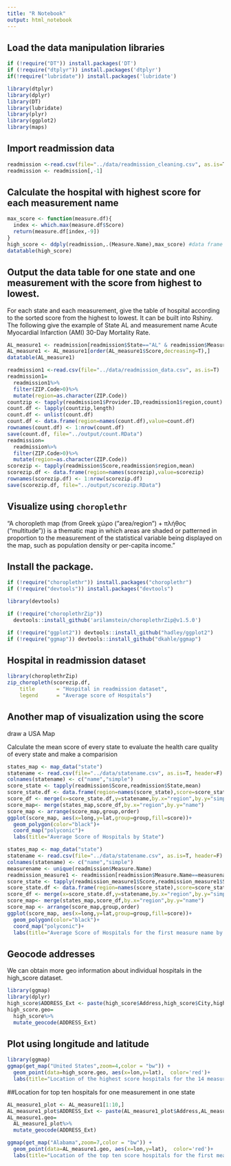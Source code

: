 ```yaml
---
title: "R Notebook"
output: html_notebook
---
```




## Load the data manipulation libraries

```r
if (!require("DT")) install.packages('DT')
if (!require("dtplyr")) install.packages('dtplyr')
if(!require("lubridate")) install.packages('lubridate')

library(dtplyr)
library(dplyr)
library(DT)
library(lubridate)
library(plyr)
library(ggplot2)
library(maps)
```

## Import readmission data

```r
readmission <-read.csv(file="../data/readmission_cleaning.csv", as.is=T)
readmission <- readmission[,-1]
```

## Calculate the hospital with highest score for each measurement name

```r
max_score <- function(measure.df){
  index <- which.max(measure.df$Score)
  return(measure.df[index,-9])
}
high_score <- ddply(readmission,.(Measure.Name),max_score) #data frame of the hospital which has the highest score for each measurement name
datatable(high_score)
```

## Output the data table for one state and one measurement with the score from highest to lowest.

For each state and each measurement, give the table of hospital according to the sorted score from the highest to lowest. It can be built into Rshiny. The following give the example of State AL and measurement name Acute Myocardial Infarction (AMI) 30-Day Mortality Rate.

```r
AL_measure1 <- readmission[readmission$State=="AL" & readmission$Measure.ID=="MORT_30_AMI",] 
AL_measure1 <- AL_measure1[order(AL_measure1$Score,decreasing=T),]
datatable(AL_measure1)
```

```r
readmission1 <-read.csv(file="../data/readmission_data.csv", as.is=T)
readmission1=
  readmission1%>%
  filter(ZIP.Code>0)%>%
  mutate(region=as.character(ZIP.Code))
countzip <- tapply(readmission1$Provider.ID,readmission1$region,count)
count.df <- lapply(countzip,length)
count.df <- unlist(count.df)
count.df <- data.frame(region=names(count.df),value=count.df)
rownames(count.df) <- 1:nrow(count.df)
save(count.df, file="../output/count.RData")
readmission=
  readmission%>%
  filter(ZIP.Code>0)%>%
  mutate(region=as.character(ZIP.Code))
scorezip <- tapply(readmission$Score,readmission$region,mean)
scorezip.df <- data.frame(region=names(scorezip),value=scorezip)
rownames(scorezip.df) <- 1:nrow(scorezip.df)
save(scorezip.df, file="../output/scorezip.RData")
```

## Visualize using `choroplethr`
"A choropleth map (from Greek χώρο ("area/region") + πλήθος ("multitude")) is a thematic map in which areas are shaded or patterned in proportion to the measurement of the statistical variable being displayed on the map, such as population density or per-capita income."

## Install the package. 
```r
if (!require("choroplethr")) install.packages("choroplethr")
if (!require("devtools")) install.packages("devtools")

library(devtools)

if (!require("choroplethrZip")) 
  devtools::install_github('arilamstein/choroplethrZip@v1.5.0')

if (!require("ggplot2")) devtools::install_github("hadley/ggplot2")
if (!require("ggmap")) devtools::install_github("dkahle/ggmap")
```
## Hospital in readmission dataset
```r
library(choroplethrZip)
zip_choropleth(scorezip.df,
    title       = "Hospital in readmission dataset",
    legend      = "Average score of Hospitals")
```

## Another map of visualization using the score 

draw a USA Map

Calculate the mean score of every state to evaluate the health care quality of every state and make a comparision
```r
states_map <- map_data("state")
statename <- read.csv(file="../data/statename.csv", as.is=T, header=F)
colnames(statename) <- c("name","simple")
score_state <- tapply(readmission$Score,readmission$State,mean)
score_state.df <- data.frame(region=names(score_state),score=score_state)
score_df <- merge(x=score_state.df,y=statename,by.x="region",by.y="simple")
score_map<- merge(states_map,score_df,by.x="region",by.y="name")
score_map <- arrange(score_map,group,order)
ggplot(score_map, aes(x=long,y=lat,group=group,fill=score))+
  geom_polygon(color="black")+
  coord_map("polyconic")+
  labs(title="Average Score of Hospitals by State")
```
```r
states_map <- map_data("state")
statename <- read.csv(file="../data/statename.csv", as.is=T, header=F)
colnames(statename) <- c("name","simple")
measurename <- unique(readmission$Measure.Name)
readmission_measure1 <- readmission[readmission$Measure.Name==measurename[1],]
score_state <- tapply(readmission_measure1$Score,readmission_measure1$State,mean)
score_state.df <- data.frame(region=names(score_state),score=score_state)
score_df <- merge(x=score_state.df,y=statename,by.x="region",by.y="simple")
score_map<- merge(states_map,score_df,by.x="region",by.y="name")
score_map <- arrange(score_map,group,order)
ggplot(score_map, aes(x=long,y=lat,group=group,fill=score))+
  geom_polygon(color="black")+
  coord_map("polyconic")+
  labs(title="Average Score of Hospitals for the first measure name by State")
```

## Geocode addresses 
We can obtain more geo information about individual hospitals in the high_score dataset. 

```r
library(ggmap)
library(dplyr)
high_score$ADDRESS_Ext <- paste(high_score$Address,high_score$City,high_score$State, sep=", ")
high_score.geo=  
  high_score%>%
  mutate_geocode(ADDRESS_Ext)
```

## Plot using longitude and latitude
```r
library(ggmap)
ggmap(get_map("United States",zoom=4,color = "bw")) + 
  geom_point(data=high_score.geo, aes(x=lon,y=lat),  color='red')+
  labs(title="Location of the highest score hospitals for the 14 measurements")
```

##Location for top ten hospitals for one measurement in one state

```r
AL_measure1_plot <- AL_measure1[1:10,]
AL_measure1_plot$ADDRESS_Ext <- paste(AL_measure1_plot$Address,AL_measure1_plot$City,AL_measure1_plot$State, sep=", ")
AL_measure1.geo=  
  AL_measure1_plot%>%
  mutate_geocode(ADDRESS_Ext)
```

```r
ggmap(get_map("Alabama",zoom=7,color = "bw")) + 
  geom_point(data=AL_measure1.geo, aes(x=lon,y=lat),  color='red')+
  labs(title="Location of the top ten score hospitals for the first measurement")
```

